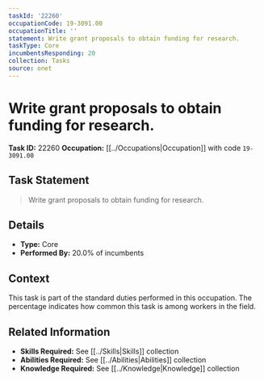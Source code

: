 ```yaml
---
taskId: '22260'
occupationCode: 19-3091.00
occupationTitle: ''
statement: Write grant proposals to obtain funding for research.
taskType: Core
incumbentsResponding: 20
collection: Tasks
source: onet
---
```

# Write grant proposals to obtain funding for research.

**Task ID:** 22260
**Occupation:** [[../Occupations|Occupation]] with code `19-3091.00`

## Task Statement

> Write grant proposals to obtain funding for research.

## Details

- **Type:** Core
- **Performed By:** 20.0% of incumbents

## Context

This task is part of the standard duties performed in this occupation. The percentage indicates how common this task is among workers in the field.

## Related Information

- **Skills Required:** See [[../Skills|Skills]] collection
- **Abilities Required:** See [[../Abilities|Abilities]] collection
- **Knowledge Required:** See [[../Knowledge|Knowledge]] collection
